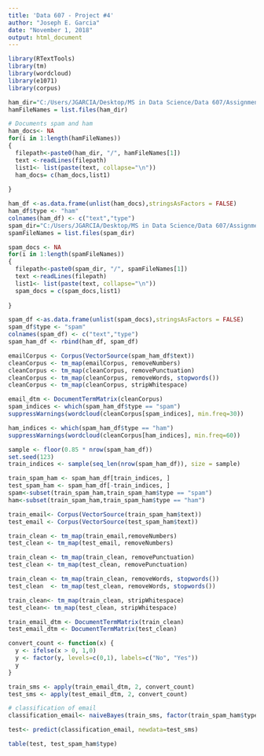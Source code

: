 ---
title: 'Data 607 - Project #4'
author: "Joseph E. Garcia"
date: "November 1, 2018"
output: html_document
---
```{r}
library(RTextTools)
library(tm)
library(wordcloud)
library(e1071)
library(corpus)
```


```{r}
ham_dir="C:/Users/JGARCIA/Desktop/MS in Data Science/Data 607/Assignments/Project #4/easy_ham/"
hamFileNames = list.files(ham_dir)

# Documents spam and ham
ham_docs<- NA
for(i in 1:length(hamFileNames))
{
  filepath<-paste0(ham_dir, "/", hamFileNames[1])  
  text <-readLines(filepath)
  list1<- list(paste(text, collapse="\n"))
  ham_docs= c(ham_docs,list1)
  
}

ham_df <-as.data.frame(unlist(ham_docs),stringsAsFactors = FALSE)
ham_df$type <- "ham"
colnames(ham_df) <- c("text","type")
spam_dir="C:/Users/JGARCIA/Desktop/MS in Data Science/Data 607/Assignments/Project #4/spam/"
spamFileNames = list.files(spam_dir)

spam_docs <- NA
for(i in 1:length(spamFileNames))
{
  filepath<-paste0(spam_dir, "/", spamFileNames[1])  
  text <-readLines(filepath)
  list1<- list(paste(text, collapse="\n"))
  spam_docs = c(spam_docs,list1)
  
}

spam_df <-as.data.frame(unlist(spam_docs),stringsAsFactors = FALSE)
spam_df$type <- "spam"
colnames(spam_df) <- c("text","type")
spam_ham_df <- rbind(ham_df, spam_df)

```

```{r}
emailCorpus <- Corpus(VectorSource(spam_ham_df$text))
cleanCorpus <- tm_map(emailCorpus, removeNumbers)
cleanCorpus <- tm_map(cleanCorpus, removePunctuation)
cleanCorpus <- tm_map(cleanCorpus, removeWords, stopwords())
cleanCorpus <- tm_map(cleanCorpus, stripWhitespace)
```

```{r}
email_dtm <- DocumentTermMatrix(cleanCorpus)
spam_indices <- which(spam_ham_df$type == "spam")
suppressWarnings(wordcloud(cleanCorpus[spam_indices], min.freq=30))
```


```{r}
ham_indices <- which(spam_ham_df$type == "ham")
suppressWarnings(wordcloud(cleanCorpus[ham_indices], min.freq=60))
```

```{r}
sample <- floor(0.85 * nrow(spam_ham_df))
set.seed(123)
train_indices <- sample(seq_len(nrow(spam_ham_df)), size = sample)

train_spam_ham <- spam_ham_df[train_indices, ]
test_spam_ham <- spam_ham_df[-train_indices, ]
spam<-subset(train_spam_ham,train_spam_ham$type == "spam")
ham<-subset(train_spam_ham,train_spam_ham$type == "ham")

train_email<- Corpus(VectorSource(train_spam_ham$text))
test_email <- Corpus(VectorSource(test_spam_ham$text))

train_clean <- tm_map(train_email,removeNumbers)
test_clean <- tm_map(test_email, removeNumbers)

train_clean <- tm_map(train_clean, removePunctuation)
test_clean <- tm_map(test_clean, removePunctuation)

train_clean <- tm_map(train_clean, removeWords, stopwords())
test_clean  <- tm_map(test_clean, removeWords, stopwords())

train_clean<- tm_map(train_clean, stripWhitespace)
test_clean<- tm_map(test_clean, stripWhitespace)

train_email_dtm <- DocumentTermMatrix(train_clean)
test_email_dtm <- DocumentTermMatrix(test_clean)

convert_count <- function(x) {
  y <- ifelse(x > 0, 1,0)
  y <- factor(y, levels=c(0,1), labels=c("No", "Yes"))
  y
}

train_sms <- apply(train_email_dtm, 2, convert_count)
test_sms <- apply(test_email_dtm, 2, convert_count)

# classification of email
classification_email<- naiveBayes(train_sms, factor(train_spam_ham$type))
```

```{r}
test<- predict(classification_email, newdata=test_sms)

table(test, test_spam_ham$type)
```

